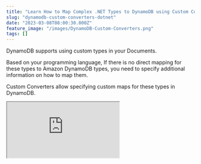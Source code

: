 ```yaml
---
title: "Learn How to Map Complex .NET Types to DynamoDB using Custom Converters"
slug: "dynamodb-custom-converters-dotnet"
date: "2023-03-08T08:00:30.000Z"
feature_image: "/images/DynamoDB-Custom-Converters.png"
tags: []
---
```


DynamoDB supports using custom types in your Documents.

Based on your programming language, If there is no direct mapping for these types to Amazon DynamoDB types, you need to specify additional information on how to map them.

Custom Converters allow specifying custom maps for these types in DynamoDB.

<iframe src="https://www.youtube.com/embed/Uq1DDQqpUxk?feature=oembed" />

In this article, let’s learn how to use custom types and specify custom converters to save these types to your DynamoDB documents.

_This article is sponsored by AWS and is part of my [.NET on AWS Series](__GHOST_URL__/blog/tag/aws/)._

.NET Complex Types and DynamoDB
-------------------------------

The .NET DynamoDB SDK, by default, supports a set of primitive .NET data types, collections, and a few other data types.

You can find the [full list of Supported data types here](https://docs.aws.amazon.com/amazondynamodb/latest/developerguide/DotNetSDKHighLevel.html#DotNetDynamoDBContext.SupportedTypes) and also the associated mapping to the DynamoDB type.

[

AWS DynamoDB For The .NET Developer: How To Easily Get Started

Learn how to get started with AWS DynamoDB with .NET Core by updating the default ASP NET Web API template to use DynamoDB as it’s data store. We will learn to do basic Creat, Read, Update and Delete operations from the API.

![](/images/logo-512x512.png)Rahul NathRahul Pulikkot Nath

![](/images/aws_dynamodb.jpg)

](__GHOST_URL__/blog/aws-dynamodb-net-core/)

A complex type is a group of other primitive types or complex types in .NET.

When you use custom .NET classes as properties in a DynamoDB item automatically serializes it as a JSON object.

> _.NET Complex Types with a default constructor is automatically serialized to JSON object_.

This behavior is the same as when specifying complex types in API return data.

For example, the below `Wind` class, when used in a DynamoDB document object, gets serialized as a JSON object with the two properties.

    public class Wind
    {
        public decimal Speed { get; set; }
        public string Direction { get; set; }
    }
    

The .NET SDK automatically handles this, and we don’t need to do anything additional for it.

**_The only thing to ensure is that the class has a default constructor._**

If there is no default constructor on the type, you need to specify a custom converter. We will explore this further when looking at the Value Objects in .NET.

.NET Enum Types and DynamoDB
----------------------------

When using Enumeration Types in .NET, they are automatically converted into their equivalent [underlying type value (by default _int_).](https://aws.amazon.com/blogs/developer/dynamodb-datamodel-enum-support/)

However, if you want the Enumeration values to be converted to their equivalent string values and saved to DynamoDB, you can do that using a Custom Converter.

### Enum To String Converter for DynamoDB

Storing Enumerations as string values makes it easier to understand the property values when looking at the raw data.

To add a custom converter, we need to implement the `IPropertyConverter` interface. The interface has two methods that we must implement - `FromEntry` and `ToEntry`.

As you would have guessed, these methods convert the .NET object to a DynamoDB item (`DynamoDBEntry`) and from DynamoDB back to the .NET object.

    public class DynamoEnumStringConverter < TEnum >: IPropertyConverter 
    {  
      public object FromEntry(DynamoDBEntry entry) 
      {
        return (TEnum) Enum.Parse(typeof (TEnum), entry.AsString());
      } 
    
      public DynamoDBEntry ToEntry(object value) 
      {
        return new Primitive(value.ToString());
      }
    }

All we need to do in the above converter is to return the Enum ToString to convert to DynamoDB type and use the `Enum.Parse` method to convert it back to Enum type.

Configuring DynamoDB Converters
-------------------------------

With the converter ready to go, we need to apply this to be used by the DynamoDB SDK.

There are two ways you can do this, and let's explore both of them.

### Configure Converter at Property Level

To apply the DynamoDB Custom Converter on a type, we use the `DynamoDBProperty` attribute and specify the Converter type, as shown below.

    public class WeatherForecast
    {
        ...
        [DynamoDBProperty(typeof(DynamoEnumStringConverter<WeatherType>))]
        public WeatherType WeatherType { get; set; }
        public Wind Wind { get; set; }
    }
    
    public enum WeatherType
    {
        None,
        Sunny,
        Cloudy,
        Windy,
        Rainy,
        Stormy
    }
    

When reading and writing the item from DynamoDB, the converter is applied to convert between .NET and DynamoDB representation.

The converter gets applied to all the properties that have the `DynamoDBProperty` attribute set with the custom converter type.

### Configure Converter on DynamoDBContext

In the above scenario, we explicitly applied the DynamoDB Custom Converter on the .NET Property that we wanted the converter applied on.

If we have additional properties of the same type in the same DynamoDB item or other table items, we must duplicate the attribute on all the properties.

To avoid duplicating the converter, specify the DynamoDB converter at the DynamoDB context level. This applies to all the properties matching the converter type saved/read using the DynamoDB context.

The below code sets up the DynamoDB Customer converter on the `ConverterCache` property on the `DynamoDBContext` class.

    var dynamoDBContext = new DynamoDBContext(dynamoDbClient);
    dynamoDBContext.ConverterCache
         .Add(typeof(WeatherType), new DynamoEnumStringConverter<WeatherType>());
    builder.Services.AddSingleton<IDynamoDBContext>(dynamoDBContext);
    

This is set up in the `Program.cs` class where we set up the Dependency Injection of the DynamoDBContext class for our application.

<iframe src="https://www.youtube.com/embed/YR6HkvNBpX4?feature=oembed" />

.NET Value Objects and DynamoDB
-------------------------------

Objects that are equal or the same because of the value of the properties are referred to as [ValueObject](https://martinfowler.com/bliki/ValueObject.html).

In C#, by default, two objects are equal only if they are the same instance. However, you can change the default behavior by overriding the `Equals` and `GetHashCode` methods.

You can find a sample implementation of a [ValueObject here.](https://learn.microsoft.com/en-us/dotnet/architecture/microservices/microservice-ddd-cqrs-patterns/implement-value-objects#value-object-implementation-in-c)

Using the `ValueObject` reference implementation as a base class below is a `Temperature` Value Object, which has two properties - `Degree` and `TemperatureType`.

    namespace dynamodb_querying
    {
        public class Temperature : ValueObject
        {
            public decimal Degree { get; private set; }
            public TemperatureType Type { get; private set; }
    
            public Temperature(
    decimal degree, TemperatureType type)
            {
                Degree = degree;
                Type = type;
            }
    
            protected override IEnumerable<object> GetEqualityComponents()
            {
                yield return Degree;
                yield return Type;
            }
        }
    
        public enum TemperatureType
        {
            Celsius,
            Farenheit
        }
    

Value Objects are very similar to .NET Complex Types when saving to DynamoDB.

They get serialized to JSON structure if they have a default constructor.

However, with Value Objects, you are less likely to have a default constructor.

### .NET Value Object DynamoDB Converter

The below custom converter is for the .NET Value Object Type.

For example, I want to save the `Temperature` as a custom string in DynamoDB - _20°C, 35_°F, etc.

    public class DynamoTemperatureConverter : IPropertyConverter
    {
        public object FromEntry(DynamoDBEntry entry)
        {
            if (entry != null)
            {
                var temperatureString = entry.AsString();
                if (temperatureString != null)
                {
                    var temps = temperatureString.Split("°", StringSplitOptions.None);
                    if (temps.Length == 2)
                    {
                        var unit = temps[1] switch
                        {
                            "C" => TemperatureType.Celsius,
                            "F" => TemperatureType.Farenheit,
                            _ => throw new NotImplementedException("Unknown Temperature Type")
                        }; ;
    
                        return new Temperature(Decimal.Parse(temps[0]), unit);
                    }
                }
            }
    
            return null;
        }
    
        public DynamoDBEntry ToEntry(object value)
        {
            if (value is Temperature temperature)
            {
                var unit = temperature.Type == TemperatureType.Celsius ? "C" : "F";
                return new Primitive($"{temperature.Degree}°{unit}");
            }
    
            return null;
        }
    }
    

Based on the `TemperatureType` value, the above code switches between °C and °F when saving the Temperature to DynamoDB.

When reading the value back, it splits the string into a known format and creates the `Temperature` object using its constructor.

I hope this helps you understand how to use custom converters in DYnamoDB and convert data as required when saving to DynamoDB.

🔗Full [Source Code](https://rahulpnath.visualstudio.com/YouTube%20Samples/_git/dynamodb-converters) for the examples.